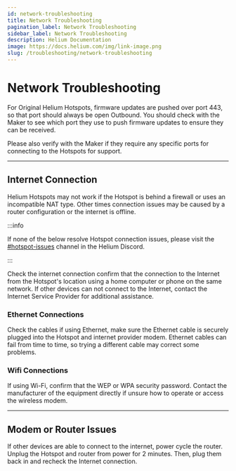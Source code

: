 ```yaml
---
id: network-troubleshooting
title: Network Troubleshooting
pagination_label: Network Troubleshooting
sidebar_label: Network Troubleshooting
description: Helium Documentation
image: https://docs.helium.com/img/link-image.png
slug: /troubleshooting/network-troubleshooting
---
```



# Network Troubleshooting


<LegacyContentBanner />

For Original Helium Hotspots, firmware updates are pushed over port 443, so that port should always
be open Outbound. You should check with the Maker to see which port they use to push firmware
updates to ensure they can be received.

Please also verify with the Maker if they require any specific ports for connecting to the Hotspots
for support.

---

## Internet Connection

Helium Hotspots may not work if the Hotspot is behind a firewall or uses an incompatible NAT type.
Other times connection issues may be caused by a router configuration or the internet is offline.

:::info

If none of the below resolve Hotspot connection issues, please visit the
[#hotspot-issues](discord://discord.com/channels/404106811252408320/813976183519445084) channel in
the Helium Discord.

:::

Check the internet connection confirm that the connection to the Internet from the Hotspot's
location using a home computer or phone on the same network. If other devices can not connect to the
Internet, contact the Internet Service Provider for additional assistance.

### Ethernet Connections

Check the cables if using Ethernet, make sure the Ethernet cable is securely plugged into the
Hotspot and internet provider modem. Ethernet cables can fail from time to time, so trying a
different cable may correct some problems.

### Wifi Connections

If using Wi-Fi, confirm that the WEP or WPA security password. Contact the manufacturer of the
equipment directly if unsure how to operate or access the wireless modem.

---

## Modem or Router Issues

If other devices are able to connect to the internet, power cycle the router. Unplug the Hotspot and
router from power for 2 minutes. Then, plug them back in and recheck the Internet connection.
